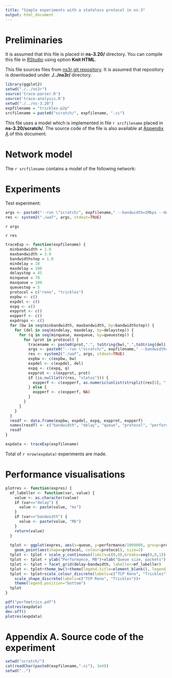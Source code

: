 ```yaml
---
title: "Simple experiments with a stateless protocol in ns-3"
output: html_document
---
```


# Preliminaries

It is assumed that this file is placed in **ns-3.20/** directory. You can compile this file in [RStudio](http://www.rstudio.com) using option **Knit HTML**.

This file sources files from [ns3r git repository](https://github.com/dchaly/ns3r.git).
It is assumed that repository is downloaded under **./../ns3r/** directory.

```r
library(ggplot2)
setwd("./../ns3r")
source('trace-parser.R')
source('trace-analysis.R')
setwd("./../ns-3.20")
expfilename = "trickles-p2p"
srcfilename = paste0("scratch/", expfilename, ".cc")
```

This file uses a model which is implemented in file ```r srcfilename``` placed in **ns-3.20/scratch/**. The source code of the file is also available at [Appendix A](# Appendix A. Source code of the experiment) of this document.

# Network model

The ```r srcfilename``` contains a model of the following network:

# Experiments

Test experiment:

```r
args <- paste0("--run \"scratch/", expfilename," --bandwidth=1Mbps --delay=200ms --queue=10 --protocol=reno --trace=a.tr\"")
res <- system2("./waf", args, stdout=TRUE)
```

```r args```

```r res```

```r
traceExp <- function(expfilename) {
  minbandwidth = 1.0
  maxbandwidth = 3.0
  bandwidthstep = 1.0
  mindelay = 10
  maxdelay = 100
  delaystep = 45
  minqueue = 70
  maxqueue = 100
  queuestep = 5
  protocol = c("reno", "trickles")
  expbw <- c()
  expdel <- c()
  expq <- c()
  expprot <- c()
  expperf <- c()
  expdrops <- c()
  for (bw in seq(minbandwidth, maxbandwidth, by=bandwidthstep)) {
    for (del in seq(mindelay, maxdelay, by=delaystep)) {
      for (q in seq(minqueue, maxqueue, by=queuestep)) {
        for (prot in protocol) {
          tracename <- paste0(prot,".", toString(bw),".",toString(del), ".", toString(q),".tr")
          args <- paste0("--run \"scratch/", expfilename," --bandwidth=", toString(bw),"Mbps --delay=", toString(del),"ms --queue=", toString(q)," --protocol=", prot, " --duration=20 --trace=",tracename,"\"")
          res <- system2("./waf", args, stdout=TRUE)
          expbw <- c(expbw, bw)
          expdel <- c(expdel, del)
          expq <- c(expq, q)
          expprot <- c(expprot, prot)
          if (is.null(attr(res, "status"))) {
            expperf <- c(expperf, as.numeric(unlist(strsplit(res[5], " ", fixed=TRUE))[4]))
          } else {
            expperf <- c(expperf, NA)
          }
        }
      }
    }
  }
  resdf <- data.frame(expbw, expdel, expq, expprot, expperf)
  names(resdf) <- c("bandwidth", "delay", "queue", "protocol", "performance")
  resdf
}

expdata <- traceExp(expfilename)
```

Total of ```r nrow(expdata)``` experiments are made.

# Performance visualisations

```r
plotres <- function(expres) {
  mf_labeller <- function(var, value) {
    value <- as.character(value)
    if (var=="delay") {
      value <- paste(value, "ms")
    }
    if (var=="bandwidth") {
      value <- paste(value, "Mb")
    }
    return(value)
  }
  
  tplot <- ggplot(expres, aes(x=queue, y=performance/1000000, group=protocol))+
    geom_point(aes(shape=protocol, colour=protocol), size=2)
  tplot <- tplot + scale_y_continuous(limits=c(0,8),breaks=seq(0,8,1))
  tplot <- tplot + ylab("Performance, MB")+xlab("Queue size, packets")
  tplot <- tplot + facet_grid(delay~bandwidth, labeller=mf_labeller)
  tplot <- tplot+theme_bw()+theme(legend.title=element_blank(), legend.text=element_text(face="bold"),legend.key = element_blank())
  tplot <- tplot+scale_colour_discrete(labels=c("TCP Reno", "Trickles"))+
    scale_shape_discrete(labels=c("TCP Reno", "Trickles"))+
    theme(legend.position="bottom")
  tplot
}

pdf("perfmetrics.pdf")
plotres(expdata)
dev.off()
plotres(expdata)
```

# Appendix A. Source code of the experiment

```r
setwd("scratch/")
cat(readChar(paste0(expfilename,".cc"), 1e4))
setwd("..")
```